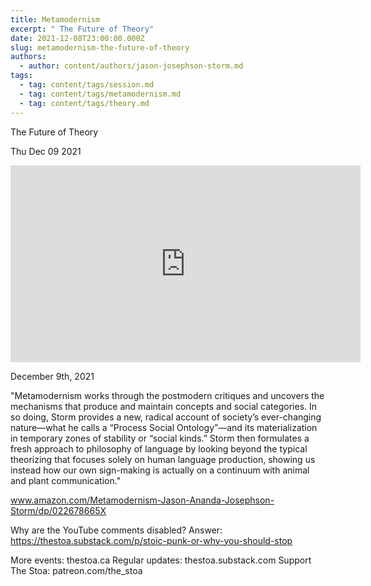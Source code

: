 ```yaml
---
title: Metamodernism
excerpt: " The Future of Theory"
date: 2021-12-08T23:00:00.000Z
slug: metamodernism-the-future-of-theory
authors:
  - author: content/authors/jason-josephson-storm.md
tags:
  - tag: content/tags/session.md
  - tag: content/tags/metamodernism.md
  - tag: content/tags/theory.md
---
```




 The Future of Theory

Thu Dec 09 2021

<iframe width="560" height="315" src="https://www.youtube.com/embed/byoQGRRSnN8" title="Metamodernism: The Future of Theory w/ Jason Josephson Storm" frameborder="0" allow="accelerometer; autoplay; clipboard-write; encrypted-media; gyroscope; picture-in-picture" allowfullscreen ></iframe>

December 9th, 2021

"Metamodernism works through the postmodern critiques and uncovers the mechanisms that produce and maintain concepts and social categories. In so doing, Storm provides a new, radical account of society’s ever-changing nature—what he calls a “Process Social Ontology”—and its materialization in temporary zones of stability or “social kinds.” Storm then formulates a fresh approach to philosophy of language by looking beyond the typical theorizing that focuses solely on human language production, showing us instead how our own sign-making is actually on a continuum with animal and plant communication."

www.amazon.com/Metamodernism-Jason-Ananda-Josephson-Storm/dp/022678665X

Why are the YouTube comments disabled? Answer: https://thestoa.substack.com/p/stoic-punk-or-why-you-should-stop

More events: thestoa.ca
Regular updates: thestoa.substack.com
Support The Stoa: patreon.com/the_stoa


